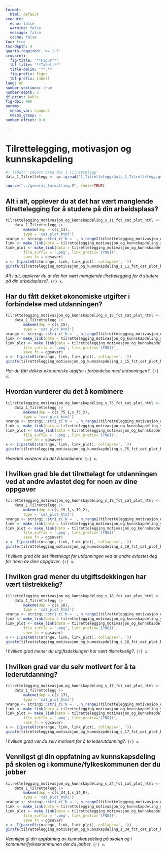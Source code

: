 ```yaml
---
format:
  html: default
execute:
  echo: false
  warning: false
  message: false
  cache: false
toc: true
toc-depth: 4
quarto-required: '>= 1.5'
crossref:
  fig-title: '**Figur**'
  tbl-title: '**Tabell**'
  title-delim: '**.**'
  fig-prefix: figur
  tbl-prefix: tabell
lang: nb
number-sections: true
number-depth: 3
df-print: kable
fig-dpi: 900
params:
  mesos_var: campus2
  mesos_group: ~
number-offset: 0.0

---
```

# Tilrettelegging, motivasjon og kunnskapdeling
```r
#| label: 'Import data for 1_Tilrettelegg'
data_1_Tilrettelegg <- qs::qread('1_Tilrettelegg/data_1_Tilrettelegg.qs')
```
```r
source("../general_formatting.R", chdir=TRUE)
```

## Alt i alt, opplever du at det har vært manglende tilrettelegging for å studere på din arbeidsplass?{#sec-Alt-i-alt-opplever-du-at-det-har-vart-manglende-tilrettelegging-for-a-studere-pa-din-arbeidsplass--83}


::: {#fig-tilrettelegging-motivasjon-og-kunnskapdeling-s-11-fct-cat-plot-html}

```r
tilrettelegging_motivasjon_og_kunnskapdeling_s_11_fct_cat_plot_html <-
	data_1_Tilrettelegg |>
		makeme(dep = c(s_11),
		type = 'cat_plot_html')
nrange <- stringi::stri_c('N = ', n_range2(tilrettelegging_motivasjon_og_kunnskapdeling_s_11_fct_cat_plot_html[[1]]))
link <- make_link(data = tilrettelegging_motivasjon_og_kunnskapdeling_s_11_fct_cat_plot_html[[1]]$data)
link_plot <- make_link(data = tilrettelegging_motivasjon_og_kunnskapdeling_s_11_fct_cat_plot_html,
		file_suffix = '.png', link_prefix='[PNG](',
		save_fn = ggsaver)
x <- I(paste0(c(nrange, link, link_plot), collapse=', '))
girafe(tilrettelegging_motivasjon_og_kunnskapdeling_s_11_fct_cat_plot_html)
```

_Alt i alt, opplever du at det har vært manglende tilrettelegging for å studere på din arbeidsplass?_. `{r} x`.

:::


## Har du fått dekket økonomiske utgifter i forbindelse med utdanningen?{#sec-Har-du-fatt-dekket-okonomiske-utgifter-i-forbindelse-med-utdanningen--35}


::: {#fig-tilrettelegging-motivasjon-og-kunnskapdeling-s-15-fct-cat-plot-html}

```r
tilrettelegging_motivasjon_og_kunnskapdeling_s_15_fct_cat_plot_html <-
	data_1_Tilrettelegg |>
		makeme(dep = c(s_15),
		type = 'cat_plot_html')
nrange <- stringi::stri_c('N = ', n_range2(tilrettelegging_motivasjon_og_kunnskapdeling_s_15_fct_cat_plot_html[[1]]))
link <- make_link(data = tilrettelegging_motivasjon_og_kunnskapdeling_s_15_fct_cat_plot_html[[1]]$data)
link_plot <- make_link(data = tilrettelegging_motivasjon_og_kunnskapdeling_s_15_fct_cat_plot_html,
		file_suffix = '.png', link_prefix='[PNG](',
		save_fn = ggsaver)
x <- I(paste0(c(nrange, link, link_plot), collapse=', '))
girafe(tilrettelegging_motivasjon_og_kunnskapdeling_s_15_fct_cat_plot_html)
```

_Har du fått dekket økonomiske utgifter i forbindelse med utdanningen?_. `{r} x`.

:::


## Hvordan vurderer du det å kombinere{#sec-Hvordan-vurderer-du-det-a-kombinere-93}


::: {#fig-tilrettelegging-motivasjon-og-kunnskapdeling-s-75-fct-cat-plot-html}

```r
tilrettelegging_motivasjon_og_kunnskapdeling_s_75_fct_cat_plot_html <-
	data_1_Tilrettelegg |>
		makeme(dep = c(s_75_1,s_75_2),
		type = 'cat_plot_html')
nrange <- stringi::stri_c('N = ', n_range2(tilrettelegging_motivasjon_og_kunnskapdeling_s_75_fct_cat_plot_html[[1]]))
link <- make_link(data = tilrettelegging_motivasjon_og_kunnskapdeling_s_75_fct_cat_plot_html[[1]]$data)
link_plot <- make_link(data = tilrettelegging_motivasjon_og_kunnskapdeling_s_75_fct_cat_plot_html,
		file_suffix = '.png', link_prefix='[PNG](',
		save_fn = ggsaver)
x <- I(paste0(c(nrange, link, link_plot), collapse=', '))
girafe(tilrettelegging_motivasjon_og_kunnskapdeling_s_75_fct_cat_plot_html)
```

_Hvordan vurderer du det å kombinere_. `{r} x`.

:::


## I hvilken grad ble det tilrettelagt for utdanningen ved at andre avlastet deg for noen av dine oppgaver{#sec-I-hvilken-grad-ble-det-tilrettelagt-for-utdanningen-ved-at-andre-avlastet-deg-for-noen-av-dine-oppgaver-36}


::: {#fig-tilrettelegging-motivasjon-og-kunnskapdeling-s-19-fct-cat-plot-html}

```r
tilrettelegging_motivasjon_og_kunnskapdeling_s_19_fct_cat_plot_html <-
	data_1_Tilrettelegg |>
		makeme(dep = c(s_19_1,s_19_2),
		type = 'cat_plot_html')
nrange <- stringi::stri_c('N = ', n_range2(tilrettelegging_motivasjon_og_kunnskapdeling_s_19_fct_cat_plot_html[[1]]))
link <- make_link(data = tilrettelegging_motivasjon_og_kunnskapdeling_s_19_fct_cat_plot_html[[1]]$data)
link_plot <- make_link(data = tilrettelegging_motivasjon_og_kunnskapdeling_s_19_fct_cat_plot_html,
		file_suffix = '.png', link_prefix='[PNG](',
		save_fn = ggsaver)
x <- I(paste0(c(nrange, link, link_plot), collapse=', '))
girafe(tilrettelegging_motivasjon_og_kunnskapdeling_s_19_fct_cat_plot_html)
```

_I hvilken grad ble det tilrettelagt for utdanningen ved at andre avlastet deg for noen av dine oppgaver_. `{r} x`.

:::


## I hvilken grad mener du utgiftsdekkingen har vært tilstrekkelig?{#sec-I-hvilken-grad-mener-du-utgiftsdekkingen-har-vart-tilstrekkelig--15}


::: {#fig-tilrettelegging-motivasjon-og-kunnskapdeling-s-18-fct-cat-plot-html}

```r
tilrettelegging_motivasjon_og_kunnskapdeling_s_18_fct_cat_plot_html <-
	data_1_Tilrettelegg |>
		makeme(dep = c(s_18),
		type = 'cat_plot_html')
nrange <- stringi::stri_c('N = ', n_range2(tilrettelegging_motivasjon_og_kunnskapdeling_s_18_fct_cat_plot_html[[1]]))
link <- make_link(data = tilrettelegging_motivasjon_og_kunnskapdeling_s_18_fct_cat_plot_html[[1]]$data)
link_plot <- make_link(data = tilrettelegging_motivasjon_og_kunnskapdeling_s_18_fct_cat_plot_html,
		file_suffix = '.png', link_prefix='[PNG](',
		save_fn = ggsaver)
x <- I(paste0(c(nrange, link, link_plot), collapse=', '))
girafe(tilrettelegging_motivasjon_og_kunnskapdeling_s_18_fct_cat_plot_html)
```

_I hvilken grad mener du utgiftsdekkingen har vært tilstrekkelig?_. `{r} x`.

:::


## I hvilken grad var du selv motivert for å ta lederutdanning?{#sec-I-hvilken-grad-var-du-selv-motivert-for-a-ta-lederutdanning--62}


::: {#fig-tilrettelegging-motivasjon-og-kunnskapdeling-s-17-fct-cat-plot-html}

```r
tilrettelegging_motivasjon_og_kunnskapdeling_s_17_fct_cat_plot_html <-
	data_1_Tilrettelegg |>
		makeme(dep = c(s_17),
		type = 'cat_plot_html')
nrange <- stringi::stri_c('N = ', n_range2(tilrettelegging_motivasjon_og_kunnskapdeling_s_17_fct_cat_plot_html[[1]]))
link <- make_link(data = tilrettelegging_motivasjon_og_kunnskapdeling_s_17_fct_cat_plot_html[[1]]$data)
link_plot <- make_link(data = tilrettelegging_motivasjon_og_kunnskapdeling_s_17_fct_cat_plot_html,
		file_suffix = '.png', link_prefix='[PNG](',
		save_fn = ggsaver)
x <- I(paste0(c(nrange, link, link_plot), collapse=', '))
girafe(tilrettelegging_motivasjon_og_kunnskapdeling_s_17_fct_cat_plot_html)
```

_I hvilken grad var du selv motivert for å ta lederutdanning?_. `{r} x`.

:::


## Vennligst gi din oppfatning av kunnskapsdeling på skolen og i kommune/fylkeskommunen der du jobber{#sec-Vennligst-gi-din-oppfatning-av-kunnskapsdeling-pa-skolen-og-i-kommune-fylkeskommunen-der-du-jobber-38}


::: {#fig-tilrettelegging-motivasjon-og-kunnskapdeling-s-34-fct-cat-plot-html}

```r
tilrettelegging_motivasjon_og_kunnskapdeling_s_34_fct_cat_plot_html <-
	data_1_Tilrettelegg |>
		makeme(dep = c(s_34_1,s_34_8),
		type = 'cat_plot_html')
nrange <- stringi::stri_c('N = ', n_range2(tilrettelegging_motivasjon_og_kunnskapdeling_s_34_fct_cat_plot_html[[1]]))
link <- make_link(data = tilrettelegging_motivasjon_og_kunnskapdeling_s_34_fct_cat_plot_html[[1]]$data)
link_plot <- make_link(data = tilrettelegging_motivasjon_og_kunnskapdeling_s_34_fct_cat_plot_html,
		file_suffix = '.png', link_prefix='[PNG](',
		save_fn = ggsaver)
x <- I(paste0(c(nrange, link, link_plot), collapse=', '))
girafe(tilrettelegging_motivasjon_og_kunnskapdeling_s_34_fct_cat_plot_html)
```

_Vennligst gi din oppfatning av kunnskapsdeling på skolen og i kommune/fylkeskommunen der du jobber_. `{r} x`.

:::
